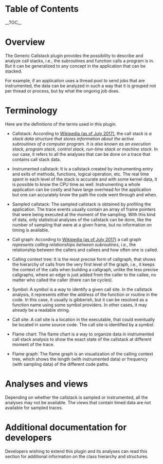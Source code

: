 
= Table of Contents =

__TOC__

= Overview =

The Generic Callstack plugin provides the possibility to describe and analyze call stacks, i.e., the subroutines and function calls a program is in. But it can be generalized to any concept in the application that can be stacked.

For example, if an application uses a thread pool to send jobs that are instrumented, the data can be analyzed in such a way that it is grouped not per thread or process, but by what the ongoing job does.

= Terminology =

Here are the definitions of the terms used in this plugin.

* Callstack: According to [https://en.wikipedia.org/wiki/Call_stack Wikipedia (as of July 2017)], the call stack ''is a stack data structure that stores information about the active subroutines of a computer program. It is also known as an execution stack, program stack, control stack, run-time stack or machine stack.'' In our case, it refers to all the analyses that can be done on a trace that contains call stack data.

* Instrumented callstack: It is a callstack created by instrumenting entry and exits of methods, functions, logical operation, etc. The real time spent in each level of the stack is accurate and with some kernel data, it is possible to know the CPU time as well. Instrumenting a whole application can be costly and have large overhead for the application but one can accurately know the path the code went through and when.

* Sampled callstack: The sampled callstack is obtained by profiling the application. The trace events usually contain an array of frame pointers that were being executed at the moment of the sampling. With this kind of data, only statistical analyses of the callstack can be done, like the number of sampling that were at a given frame, but no information on timing is available.

* Call graph: According to [https://en.wikipedia.org/wiki/Call_graph Wikipedia (as of July 2017)] a call graph ''represents calling relationships between subroutines'', i.e., the relationship between the callers and callees and how often one is called.

* Calling context tree: It is the most precise form of callgraph, that shows the hierarchy of calls from the very first level of the graph, i.e., it keeps the context of the calls when building a callgraph, unlike the less precise callgraphs, where an edge is just added from the caller to the callee, no matter who called the caller (there can be cycles).

* Symbol: A symbol is a way to identify a given call site. In the callstack analysis, it represents either the address of the function or routine in the code. In this case, it usually is gibberish, but it can be resolved as a function name using some symbol providers. In other cases, it may already be a readable string.

* Call site: A call site is a location in the executable, that could eventually be located in some source code. The call site is identified by a symbol.

* Flame chart: The flame chart is a way to organize data in instrumented call stack analysis to show the exact state of the callstack at different moment of the trace.

* Flame graph: The flame graph is an visualization of the calling context tree, which shows the length (with instrumented data) or frequency (with sampling data) of the different code paths.

= Analyses and views =

Depending on whether the callstack is sampled or instrumented, all the analyses may not be available. The views that contain timed data are not available for sampled traces.

= Additional documentation for developers =

Developers wishing to extend this plugin and its analyses can read this section for additional information on the class hierarchy and structures.
